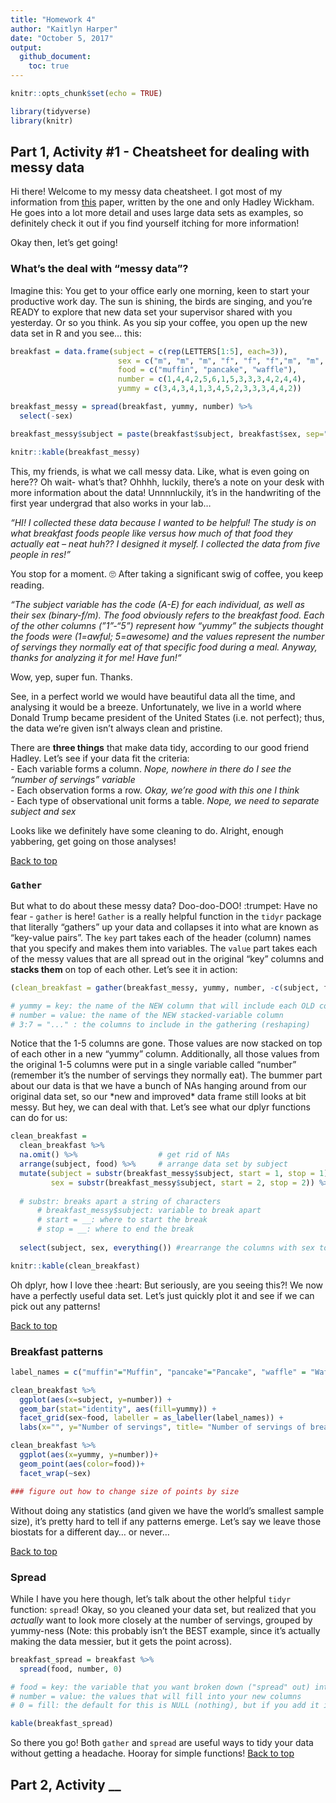 ```yaml
---
title: "Homework 4"
author: "Kaitlyn Harper"
date: "October 5, 2017"
output: 
  github_document:
    toc: true
---
```


```r
knitr::opts_chunk$set(echo = TRUE)
```

```r

library(tidyverse)
library(knitr)

```

## Part 1, Activity #1 - Cheatsheet for dealing with messy data

Hi there! Welcome to my messy data cheatsheet. I got most of my information from [this](http://vita.had.co.nz/papers/tidy-data.pdf) paper, written by the one and only Hadley Wickham. He goes into a lot more detail and uses large data sets as examples, so definitely check it out if you find yourself itching for more information! 

Okay then, let's get going!

### What's the deal with "messy data"?
Imagine this: You get to your office early one morning, keen to start your productive work day. The sun is shining, the birds are singing, and you're READY to explore that new data set your supervisor shared with you yesterday. Or so you think. As you sip your coffee, you open up the new data set in R and you see... this:
```r

breakfast = data.frame(subject = c(rep(LETTERS[1:5], each=3)),
                        sex = c("m", "m", "m", "f", "f", "f","m", "m", "m", "f", "f", "f", "m", "m", "m"),
                        food = c("muffin", "pancake", "waffle"),
                        number = c(1,4,4,2,5,6,1,5,3,3,3,4,2,4,4),
                        yummy = c(3,4,3,4,1,3,4,5,2,3,3,3,4,4,2))

breakfast_messy = spread(breakfast, yummy, number) %>% 
  select(-sex)

breakfast_messy$subject = paste(breakfast$subject, breakfast$sex, sep="")

knitr::kable(breakfast_messy)

```

This, my friends, is what we call messy data. Like, what is even going on here?? Oh wait- what's that? Ohhhh, luckily, there's a note on your desk with more information about the data! Unnnnluckily, it's in the handwriting of the first year undergrad that also works in your lab...

*"HI! I collected these data because I wanted to be helpful! The study is on what breakfast foods people like versus how much of that food they actually eat -- neat huh?? I designed it myself. I collected the data from five people in res!"*

You stop for a moment. 🙄 After taking a significant swig of coffee, you keep reading.

*"The subject variable has the code (A-E) for each individual, as well as their sex (binary-f/m). The food obviously refers to the breakfast food. Each of the other columns ("1"-"5") represent how "yummy" the subjects thought the foods were (1=awful; 5=awesome) and the values represent the number of servings they normally eat of that specific food during a meal. Anyway, thanks for analyzing it for me! Have fun!"*

Wow, yep, super fun. Thanks. 

See, in a perfect world we would have beautiful data all the time, and analysing it would be a breeze. Unfortunately, we live in a world where Donald Trump became president of the United States (i.e. not perfect); thus, the data we're given isn't always clean and pristine. 

There are **three things** that make data tidy, according to our good friend Hadley. Let's see if your data fit the criteria:  
  - Each variable forms a column. *Nope, nowhere in there do I see the "number of servings" variable*  
  - Each observation forms a row. *Okay, we're good with this one I think*  
  - Each type of observational unit forms a table. *Nope, we need to separate subject and sex* 
  
Looks like we definitely have some cleaning to do. Alright, enough yabbering, get going on those analyses!

<a href="#top">Back to top</a>

### `Gather`  
But what to do about these messy data? Doo-doo-DOO! :trumpet: Have no fear - `gather` is here! `Gather` is a really helpful function in the `tidyr` package that literally "gathers" up your data and collapses it into what are known as "key-value pairs". The `key` part takes each of the header (column) names that you specify and makes them into variables. The `value` part takes each of the messy values that are all spread out in the original "key" columns and **stacks them** on top of each other. Let's see it in action: 

```r

(clean_breakfast = gather(breakfast_messy, yummy, number, -c(subject, food)))

# yummy = key: the name of the NEW column that will include each OLD column headers that became a variable
# number = value: the name of the NEW stacked-variable column
# 3:7 = "..." : the columns to include in the gathering (reshaping)

```

Notice that the 1-5 columns are gone. Those values are now stacked on top of each other in a new "yummy" column. Additionally, all those values from the original 1-5 columns were put in a single variable called "number" (remember it's the number of servings they normally eat). The bummer part about our data is that we have a bunch of NAs hanging around from our original data set, so our \*new and improved\* data frame still looks at bit messy. But hey, we can deal with that. Let's see what our dplyr functions can do for us: 

```r

clean_breakfast = 
  clean_breakfast %>% 
  na.omit() %>%                  # get rid of NAs
  arrange(subject, food) %>%     # arrange data set by subject 
  mutate(subject = substr(breakfast_messy$subject, start = 1, stop = 1),
         sex = substr(breakfast_messy$subject, start = 2, stop = 2)) %>% 
  
  # substr: breaks apart a string of characters
      # breakfast_messy$subject: variable to break apart
      # start = __: where to start the break
      # stop = __: where to end the break
  
  select(subject, sex, everything()) #rearrange the columns with sex toward the front (my personal preference)

knitr::kable(clean_breakfast)

```

Oh dplyr, how I love thee :heart: But seriously, are you seeing this?! We now have a perfectly useful data set. Let's just quickly plot it and see if we can pick out any patterns! 

<a href="#top">Back to top</a>

### Breakfast patterns
```r

label_names = c("muffin"="Muffin", "pancake"="Pancake", "waffle" = "Waffle", "f"="Female", "m"="Male")

clean_breakfast %>% 
  ggplot(aes(x=subject, y=number)) +
  geom_bar(stat="identity", aes(fill=yummy)) +
  facet_grid(sex~food, labeller = as_labeller(label_names)) +
  labs(x="", y="Number of servings", title= "Number of servings of breakfast goodies")

clean_breakfast %>% 
  ggplot(aes(x=yummy, y=number))+
  geom_point(aes(color=food))+
  facet_wrap(~sex)

### figure out how to change size of points by size

```

Without doing any statistics (and given we have the world's smallest sample size), it's pretty hard to tell if any patterns emerge. Let's say we leave those biostats for a different day... or never...

<a href="#top">Back to top</a>

### Spread
While I have you here though, let's talk about the other helpful `tidyr` function: `spread`! Okay, so you cleaned your data set, but realized that you *actually* want to look more closely at the number of servings, grouped by yummy-ness (Note: this probably isn't the BEST example, since it's actually making the data messier, but it gets the point across).
```r

breakfast_spread = breakfast %>% 
  spread(food, number, 0)

# food = key: the variable that you want broken down ("spread" out) into different columns 
# number = value: the values that will fill into your new columns
# 0 = fill: the default for this is NULL (nothing), but if you add it in, it'll fill in instead of NAs

kable(breakfast_spread)
```

So there you go! Both `gather` and `spread` are useful ways to tidy your data without getting a headache. Hooray for simple functions! 
<a href="#top">Back to top</a>

## Part 2, Activity __